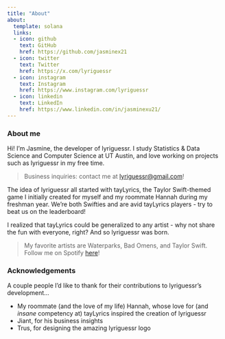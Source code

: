```yaml
---
title: "About"
about:
  template: solana
  links:
  - icon: github
    text: GitHub
    href: https://github.com/jasminex21
  - icon: twitter 
    text: Twitter
    href: https://x.com/lyriguessr
  - icon: instagram
    text: Instagram
    href: https://www.instagram.com/lyriguessr  
  - icon: linkedin
    text: LinkedIn
    href: https://www.linkedin.com/in/jasminexu21/
---
```


### About me

Hi! I'm Jasmine, the developer of lyriguessr. I study Statistics & Data Science and Computer Science at UT Austin, and love working on projects such as lyriguessr in my free time. 

> Business inquiries: contact me at <lyriguessr@gmail.com>!

The idea of lyriguessr all started with tayLyrics, the Taylor Swift-themed game I initially created for myself and my roommate Hannah during my freshman year. We're both Swifties and are avid tayLyrics players - try to beat us on the leaderboard!

I realized that tayLyrics could be generalized to any artist - why not share the fun with everyone, right? And so lyriguessr was born.

> My favorite artists are Waterparks, Bad Omens, and Taylor Swift. Follow me on Spotify [here](https://open.spotify.com/user/bananaslug-10?si=4d7ef41b24c54ac5)!

### Acknowledgements

A couple people I'd like to thank for their contributions to lyriguessr's development...

* My roommate (and the love of my life) Hannah, whose love for (and *insane* competency at) tayLyrics inspired the creation of lyriguessr
* Jiant, for his business insights
* Trus, for designing the amazing lyriguessr logo
